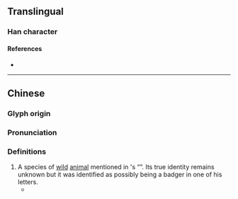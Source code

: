 {{character info/new}}
==Translingual==

===Han character===
{{Han char|rn=94|rad=犬|as=09|sn=12|four=|canj=KHDAM|ids=⿰犭查<small>(G)</small>,⿰犭査<small>(K)</small>}}

====References====
* {{Han ref|kx=0716.051|hdz=21356.110|uh=7339|ud=29497}}

----

==Chinese==
{{zh-forms}}

===Glyph origin===
{{Han compound|ls=psc|犬|c1=s|t1=dog|alt1=犭|查|no_och2=y|c2=p}}

===Pronunciation===
{{zh-pron
|m=chá
|cat=
}}

===Definitions===
{{zh-hanzi}}

# A species of [[wild]] [[animal]] mentioned in {{w|Lu Xun}}'s “{{w|My Old Home}}”. Its true identity remains unknown but it was identified as possibly being a badger in one of his letters.
#* {{zh-x|我 那時 並 不 知道 這 所謂 猹 的 是 怎麼 一件 東西——便 是 現在 也 不 知道——只是 無端 地 覺得 狀 如 小狗 而 很 兇猛。|Back then I did not know what this so-called '''''cha''''' is—which I still do not know even now—but just thought that it had a shape like a little dog and was somehow ferocious.|ref='''1921''', {{w|Lu Xun}}, “My Old Home”}}